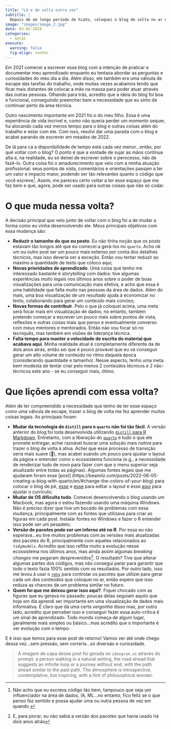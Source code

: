 ```yaml
---
title: "Lá e de volta outra vez"
subtitle: |
  Depois de um longo período de hiato, coloquei o blog de volta no ar e quero voltar à escrever. Esse post fala um pouco mais sobre esse retorno, o aprendizado envolvido no processo e meus novos objetivos.
image: "images/image_2.jpg"
date: 03-02-2024
categories:
  - notas
execute:
  warning: false
  fig-align: center
---
```


Em 2021 comecei a escrever esse blog com a intenção de praticar e documentar meu aprendizado enquanto eu tentava abordar as perguntas e curiosidades do meu dia a dia. Além disso, ele também era uma válvula de escape das tarefas do trabalho, onde muitas vezes acabamos tendo que ficar mais distantes de colocar a mão na massa para poder atuar através das outras pessoas. Olhando para trás, acredito que a ideia do blog foi boa e funcional, conseguindo preencher bem a necessidade que eu sinto de continuar perto da área técnica.  

Outro nascimento importante em 2021 foi o do meu filho. Essa é uma experiência de vida incrível e, como não queria perder um momento sequer, fui alocando cada vez menos tempo para o blog e outras coisas além do trabalho e estar com ele. Com isso, resolvi dar uma parada com o blog e acabei parando de escrever em meados de 2022. 

De lá para cá a disponibilidade de tempo está cada vez menor...então, por quê voltar com o blog? O ponto é que a vontade de sujar as mãos continua alta e, na realidade, eu só deixei de escrever sobre o perocesso, não de fazê-lo. Outra coisa foi o amadurecimento que veio com a minha atuação profissional: seus pontos de vista, comentários e orientações passam a ter um valor e impacto maior, podendo ser tão relevantes quanto o código que você escreve^[Não acho que eu escreva código tão bem, tampouco que seja um influenciador na área de dados, IA, ML...no entanto, fico feliz se o que penso faz sentido e possa ajudar uma ou outra pessoa de vez em quando.]. Assim, me pareceu certo voltar a ter esse espaço que me faz bem e que, agora, pode ser usado para outras coisas que não só codar.

# O que muda nessa volta?

A decisão principal que veio junto de voltar com o blog foi a de mudar a forma como eu vinha desenvolvendo ele. Meus principais objetivos com essa mudança são:  

- **Reduzir o tamanho do que eu posto**. Eu não tinha noção que os posts estavam tão longos até que eu comecei a gerá-los no `quarto`. Acho ok um ou outro post ser um pouco mais extenso por conta dos detalhes técnicos, mas isso deveria ser a exceção. Então vou tentar reduzir ao máximo a quantidade de texto que coloco aqui;  
- **Novas prioridades de aprendizado**. Uma coisa que tenho me interessado bastante é *storytelling* com dados: tive algumas experiências muito legais nos últimos anos sobre o poder de boas visualizações para uma comunicação mais efetiva, e acho que essa é uma habilidade que falta muito nas pessoas da área de dados. Além do mais, uma boa visualização de um resultado ajuda à economizar no texto, colaborando para gerar um conteúdo mais conciso;  
- **Novas formas de contribuir**. Pelo o que já coloquei acima, uma meta será focar mais em visualização de dados; no entanto, também pretendo começar a escrever um pouco mais sobre pontos de vista, reflexões e outras coisas mais que penso e eventualmente converso com meus mentores e mentorados. Então não vou focar só no tecniquês, mas também em visões de liderança técnica.  
- **Falta tempo para manter a velocidade de escrita do material que acabava aqui**. Minha realidade atual é completamente diferente da de dois anos atrás, então sei que é pouco provável que eu vá conseguir gerar um alto volume de conteúdo no ritmo daquela época (considerando quantidade e tamanho). Nesse aspecto, tenho uma meta bem modesta de tentar criar pelo menos 2 conteúdos técnicos e 2 não-técnicos este ano - se eu conseguir mais, ótimo.   

# Que lições aprendi com essa volta?

Além de ter compreendido a necessidade que tenho de ter esse espaço como uma válvula de escape, trazer o blog de volta me fez aprender muitas coisas legais. As principais foram:

- **Mudar da tecnologia do `distill` para o `quarto` não foi tão fácil**. A versão anterior do blog foi toda desenvolvida utilizando [`distill` para R Markdown](https://rstudio.github.io/distill/). Entretanto, com a liberação do [`quarto`](https://quarto.org/) e tudo o que ele promete entregar, achei razoável buscar uma solução mais *nativa* para trazer o blog de volta à ativa. Achei que esse processo de transição seria mais suave (🤡), mas acabei suando um pouco para ajustar o layout da página e entender como o ecossistema funciona (e.g., a necessidade de renderizar tudo de novo para fazer com que o menu superior seja atualizado entre todas as páginas). Algumas fontes legais que me ajudaram foram esse [post] (https://beamilz.com/posts/2022-06-05-creating-a-blog-with-quarto/en/#change-the-colors-of-your-blog) para colocar o blog de pé, [esse](https://albert-rapp.de/) e [esse](https://ucsb-meds.github.io/customizing-quarto-websites//#/title-slide) para editar o layout e esse [aqui](https://www.cynthiahqy.com/posts/cv-html-pdf/) para ajustar o currículo;  
- **Mudar de OS dificulta tudo**. Comecei desenvolvendo o blog usando um Macbook, mas agora o estou fazendo usando uma máquina Windows. Não é preciso dizer que tive um bocado de problemas com essa mudança, principalmente com as fontes que utilizava para criar as figuras em cada post. Instalar fontes no Windows e fazer o R entender isso pode ser um pesadelo;   
- **Versão de pacotes pode ser um inferno até no R**. Por essa eu não esperava...eu tive muitos problemas com as versões mais atualizadas dos pacotes do R, principalmente com aqueles relacionados ao `tidymodels`. Acredito que isso reflita muito a evolução nesse ecossistema nos últimos anos, mas ainda assim algumas *breaking changes* me pegaram desprevenidos^[E, para piorar, eu não sabia a versão dos pacotes que havia usado há dois anos atrás]. O resultado? Tive que alterar algumas partes dos códigos, mas não consegui parar para garantir que todo o texto fazia 100% sentido com os resultados. Por outro lado, isso me levou à usar o [`renv`](https://rstudio.github.io/renv/articles/renv.html) para controlar os pacotes que utilizei para gerar cada um dos conteúdos que coloquei no ar, então espero que isso reduza as chances de um problema similar no futuro. 
- **Quem foi que me deixou gerar isso aqui?**. Fiquei chocado com as figuras que eu gerava no passado: poucas delas seguiam aquilo que hoje em dia aprendi ser importante em uma visualização de dados mais informativa. É claro que dá uma certa *vergonha* disso mas, por outro lado, acredito que perceber isso e conseguir fazer essa auto-crítica é um sinal de aprendizado. Todo mundo começa de algum lugar, geralmente mais simples ou básico...mas acredito que o importante é ver evolução com o tempo.  

E é isso que temos para esse post de retorno! Vamos ver até onde chego dessa vez...sem pressão, sem correria...só diversão e curiosidade.

> A imagem de capa desse post foi gerada no `ideogram.ai` através do prompt: a person walking in a natural setting, the road ahead that suggests an infinite loop or a journey without end, with the path ahead similar to the past path. The atmosphere is introspective, contemplative, but inspiring, with a hint of philosophical wonder. 
